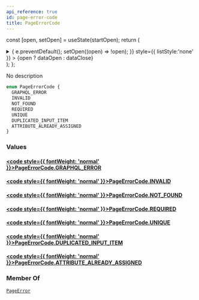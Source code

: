 ```yaml
---
api_reference: true
id: page-error-code
title: PageErrorCode
---
```






const [open, setOpen] = useState(startOpen);
return (
<details {...(open ? { open: true } : {})} className="details" style={{ border:'none', boxShadow:'none', background:'var(--ifm-background-color)' }}>
<summary
onClick={(e) => {
e.preventDefault();
setOpen((open) => !open);
}}
style={{ listStyle:'none' }} >
{open ? dataOpen : dataClose}
</summary>
{open && children}
</details>
);
};

No description

```graphql
enum PageErrorCode {
  GRAPHQL_ERROR
  INVALID
  NOT_FOUND
  REQUIRED
  UNIQUE
  DUPLICATED_INPUT_ITEM
  ATTRIBUTE_ALREADY_ASSIGNED
}
```

### Values

#### [<code style={{ fontWeight: 'normal' }}>PageErrorCode.<b>GRAPHQL_ERROR</b></code>](#)

#### [<code style={{ fontWeight: 'normal' }}>PageErrorCode.<b>INVALID</b></code>](#)

#### [<code style={{ fontWeight: 'normal' }}>PageErrorCode.<b>NOT_FOUND</b></code>](#)

#### [<code style={{ fontWeight: 'normal' }}>PageErrorCode.<b>REQUIRED</b></code>](#)

#### [<code style={{ fontWeight: 'normal' }}>PageErrorCode.<b>UNIQUE</b></code>](#)

#### [<code style={{ fontWeight: 'normal' }}>PageErrorCode.<b>DUPLICATED_INPUT_ITEM</b></code>](#)

#### [<code style={{ fontWeight: 'normal' }}>PageErrorCode.<b>ATTRIBUTE_ALREADY_ASSIGNED</b></code>](#)

### Member Of

[`PageError`](../../../api-reference/pages/objects/page-error.mdx) <Badge class="badge badge--secondary" text="object"/>
